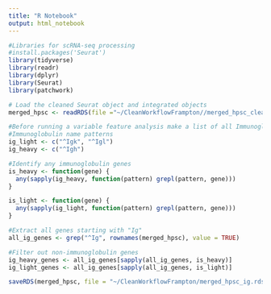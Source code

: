 ```yaml
---
title: "R Notebook"
output: html_notebook
---
```


```r
#Libraries for scRNA-seq processing
#install.packages('Seurat')
library(tidyverse)
library(readr)
library(dplyr)
library(Seurat)
library(patchwork)
```

```r
# Load the cleaned Seurat object and integrated objects
merged_hpsc <- readRDS(file ="~/CleanWorkflowFrampton//merged_hpsc_clean.rds")
```

```r
#Before running a variable feature analysis make a list of all Immunoglobulin genes
#Immunoglobulin name patterns
ig_light <- c("^Igk", "^Igl")
ig_heavy <- c("^Igh")

#Identify any immunoglobulin genes
is_heavy <- function(gene) {
  any(sapply(ig_heavy, function(pattern) grepl(pattern, gene)))
}

is_light <- function(gene) {
  any(sapply(ig_light, function(pattern) grepl(pattern, gene)))
}

#Extract all genes starting with "Ig"
all_ig_genes <- grep("^Ig", rownames(merged_hpsc), value = TRUE)

#Filter out non-immunoglobulin genes
ig_heavy_genes <- all_ig_genes[sapply(all_ig_genes, is_heavy)]
ig_light_genes <- all_ig_genes[sapply(all_ig_genes, is_light)]
```

```r
saveRDS(merged_hpsc, file = "~/CleanWorkflowFrampton/merged_hpsc_ig.rds")
```

